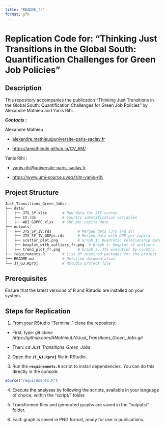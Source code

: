 ```yaml
---
title: "README_fr"
format: gfm
---
```


# Replication Code for: "Thinking Just Transitions in the Global South: Quantification Challenges for Green Job Policies"

## Description

This repository accompanies the publication "Thinking Just Transitions in the Global South: Quantification Challenges for Green Job Policies" by Alexandre Mathieu and Yanis Rihi.

***Contacts :***

Alexandre Mathieu :

-   [alexandre.mathieu\@universite-paris-saclay.fr]{.underline}

-   <https://amathieuln.github.io/CV_AM/>

Yanis Rihi :

-   [yanis.rihi\@universite-paris-saclay.fr]{.underline}

-   <https://www.umi-source.uvsq.fr/m-yanis-rihi>

## Project Structure

```r
Just_Transitions_Green_Jobs/
├── data/
│   ├── JTS_SP.xlsx       # Raw data for JTS scores
│   ├── IV.rds            # Country identification variables
│   ├── WDI_GDPPC.xlsx    # GDP per capita data
├── outputs/
│   ├── JTS_SP_IV.rds            # Merged data (JTS and IV)
│   ├── JTS_SP_IV_GDPpc.rds      # Merged data with GDP per capita
│   ├── scatter_plot.png         # Graph 1: Quadratic relationship between JTS and GDP per capita
│   ├── boxplot_with_outliers_fr.png  # Graph 2: Boxplot of outliers
│   ├── trend_plot_fr.png        # Graph 3: JTS evolution by country
├── requirements.R        # List of required packages for the project
├── README.md             # Detailed documentation
└── JT_GJ.Rproj           # RStudio project file
```

## Prerequisites

Ensure that the latest versions of R and RStudio are installed on your system.

## Steps for Replication

1.  From your RStudio "Terminal," clone the repository:

-   First, type: *git clone https://github.com/AMathieuLN/Just_Transitions_Green_Jobs.git*

-   Then: *cd Just_Transitions_Green_Jobs*

2.  Open the **`JT_GJ.Rproj`** file in RStudio.

3.  Run the **`requirements.R`** script to install dependencies. You can do this directly in the console:

```r
source("requirements.R")
```

4.  Execute the analyses by following the scripts, available in your language of choice, within the "script/" folder.

5.  Transformed files and generated graphs are saved in the "outputs/" folder.

6.  Each graph is saved in PNG format, ready for use in publications.
